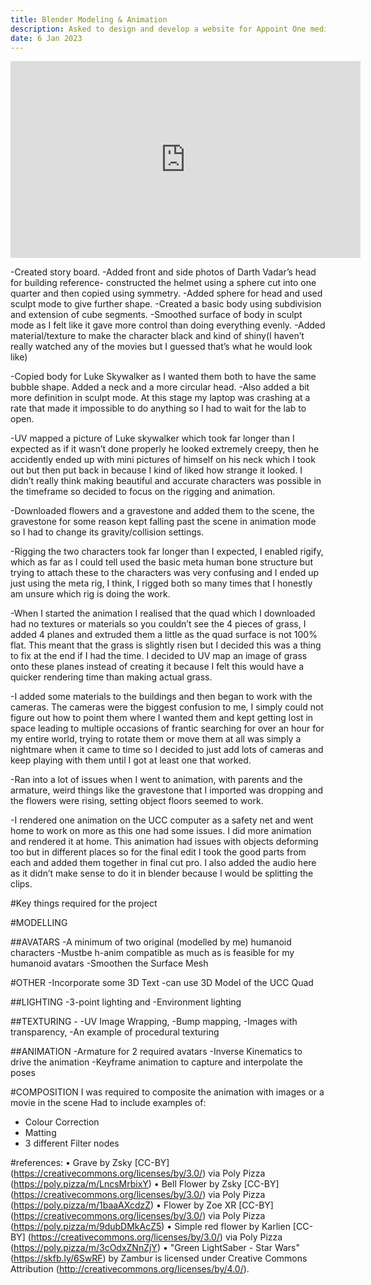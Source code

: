 ---
title: Blender Modeling & Animation
description: Asked to design and develop a website for Appoint One mediation services
date: 6 Jan 2023
---

<iframe
  width="560"
  height="315"
  src="https://https://youtu.be/t0exTEmsqt8?si=c2Tj3Yp80T8bJWBC"
  title="Blender Animation - Starwars"
  frameborder="0"
  allowfullscreen
></iframe>

-Created story board.
-Added front and side photos of Darth Vadar’s head for building reference- constructed the helmet using a sphere cut into one quarter and then copied using symmetry.
-Added sphere for head and used sculpt mode to give further shape.
-Created a basic body using subdivision and extension of cube segments.
-Smoothed surface of body in sculpt mode as I felt like it gave more control than doing everything evenly.
-Added material/texture to make the character black and kind of shiny(I haven’t really watched any of the movies but I guessed that’s what he would look like)

-Copied body for Luke Skywalker as I wanted them both to have the same bubble shape. Added a neck and a more circular head.
-Also added a bit more definition in sculpt mode. At this stage my laptop was crashing at a rate that made it impossible to do anything so I had to wait for the lab to open.

-UV mapped a picture of Luke skywalker which took far longer than I expected as if it wasn’t done properly he looked extremely creepy, then he accidently ended up with mini pictures of himself on his neck which I took out but then put back in because I kind of liked how strange it looked. I didn’t really think making beautiful and accurate characters was possible in the timeframe so decided to focus on the rigging and animation.

-Downloaded flowers and a gravestone and added them to the scene, the gravestone for some reason kept falling past the scene in animation mode so I had to change its gravity/collision settings.

-Rigging the two characters took far longer than I expected, I enabled rigify, which as far as I could tell used the basic meta human bone structure but trying to attach these to the characters was very confusing and I ended up just using the meta rig, I think, I rigged both so many times that I honestly am unsure which rig is doing the work. 

-When I started the animation I realised that the quad which I downloaded had no textures or materials so you couldn’t see the 4 pieces of grass, I added 4 planes and extruded them a little as the quad surface is not 100% flat. This meant that the grass is slightly risen but I decided this was a thing to fix at the end if I had the time. I decided to UV map an image of grass onto these planes instead of creating it because I felt this would have a quicker rendering time than making actual grass.

-I added some materials to the buildings and then began to work with the cameras. The cameras were the biggest confusion to me, I simply could not figure out how to point them where I wanted them and kept getting lost in space leading to multiple occasions of frantic searching for over an hour for my entire world, trying to rotate them or move them at all was simply a nightmare when it came to time so I decided to just add lots of cameras and keep playing with them until I got at least one that worked.

-Ran into a lot of issues when I went to animation, with parents and the armature, weird things like the gravestone that I imported was dropping and the flowers were rising, setting object floors seemed to work.

-I rendered one animation on the UCC computer as a safety net and went home to work on more as this one had some issues. I did more animation and rendered it at home. This animation had issues with objects deforming too but in different places so for the final edit I took the good parts from each and added them together in final cut pro. I also added the audio here as it didn’t make sense to do it in blender because I would be splitting the clips.

#Key things required for the project


#MODELLING

##AVATARS
-A minimum of two original (modelled by me) humanoid characters
-Mustbe h-anim compatible as much as is feasible for my humanoid avatars
-Smoothen the Surface Mesh

#OTHER
-Incorporate some 3D Text
-can use 3D Model of the UCC Quad 

##LIGHTING
-3-point lighting and
-Environment lighting

##TEXTURING -
-UV Image Wrapping,
-Bump mapping,
-Images with transparency,
-An example of procedural texturing

##ANIMATION
-Armature for 2 required avatars
-Inverse Kinematics to drive the animation
-Keyframe animation to capture and interpolate the poses

#COMPOSITION
I was required to composite the animation with images or a movie in the scene
Had to include examples of:
- Colour Correction
- Matting
- 3 different Filter nodes

#references:
•	Grave by Zsky [CC-BY] (https://creativecommons.org/licenses/by/3.0/) via Poly Pizza (https://poly.pizza/m/LncsMrbixY)
•	Bell Flower by Zsky [CC-BY] (https://creativecommons.org/licenses/by/3.0/) via Poly Pizza (https://poly.pizza/m/1baaAXcdzZ)
•	Flower by Zoe XR [CC-BY] (https://creativecommons.org/licenses/by/3.0/) via Poly Pizza (https://poly.pizza/m/9dubDMkAcZ5)
•	Simple red flower by Karlien [CC-BY] (https://creativecommons.org/licenses/by/3.0/) via Poly Pizza (https://poly.pizza/m/3cOdxZNnZjY)
•	"Green LightSaber - Star Wars" (https://skfb.ly/6SwRF) by Zambur is licensed under Creative Commons Attribution (http://creativecommons.org/licenses/by/4.0/).
